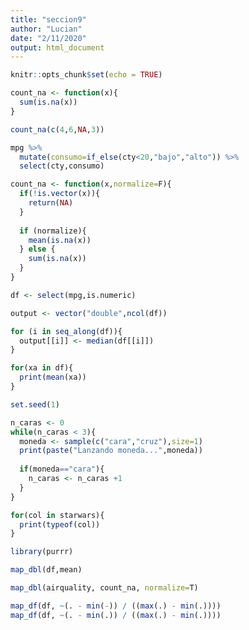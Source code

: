 ---
title: "seccion9"
author: "Lucian"
date: "2/11/2020"
output: html_document
---

```{r setup, include=FALSE}
knitr::opts_chunk$set(echo = TRUE)
```

```{r}
count_na <- function(x){
  sum(is.na(x))
}

count_na(c(4,6,NA,3))
```

```{r}
mpg %>%
  mutate(consumo=if_else(cty<20,"bajo","alto")) %>%
  select(cty,consumo)

count_na <- function(x,normalize=F){
  if(!is.vector(x)){
    return(NA)
  }
  
  if (normalize){
    mean(is.na(x))
  } else {
    sum(is.na(x))
  }
}

```


```{r}
df <- select(mpg,is.numeric)

output <- vector("double",ncol(df))

for (i in seq_along(df)){
  output[[i]] <- median(df[[i]])
}

for(xa in df){
  print(mean(xa))
}

set.seed(1)

n_caras <- 0
while(n_caras < 3){
  moneda <- sample(c("cara","cruz"),size=1)
  print(paste("Lanzando moneda...",moneda))
  
  if(moneda=="cara"){
    n_caras <- n_caras +1
  }
}
```


```{r}
for(col in starwars){
  print(typeof(col))
}

```


```{r}
library(purrr)

map_dbl(df,mean)

map_dbl(airquality, count_na, normalize=T)

map_df(df, ~(. - min(-)) / ((max(.) - min(.))))
map_df(df, ~(. - min(.)) / ((max(.) - min(.))))
```